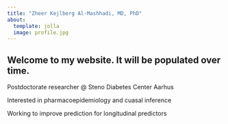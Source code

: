 ```yaml
---
title: "Zheer Kejlberg Al-Mashhadi, MD, PhD"
about:
  template: jolla
  image: profile.jpg
---
```

Welcome to my website. It will be populated over time.
---

Postdoctorate researcher @ Steno Diabetes Center Aarhus  
  
Interested in pharmacoepidemiology and cuasal inference  

Working to improve prediction for longitudinal predictors